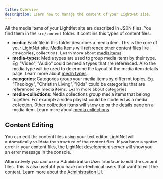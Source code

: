 ```yaml
---
title: Overview
description: Learn how to manage the content of your LightNet site.
---
```


All the media items of your LightNet site are described in JSON files. You find them in the `src/content` folder. It contains this types of content files:

- **media**: Each file in this folder describes a media item. This is the core of your LightNet site. Media Items
  will reference other content files like categories, collections. Learn more about [media items](/content/media-items).
- **media-types**: Media types are used to group media items by their type. Eg. "Video", "Audio" could be media types that are
  referenced. Also the media type will be used to determine the layout of the media item details page. Learn more about [media types](/content/media-types).
- **categories**: Categories group your media items by different topics. Eg. "Theology", "Christian Living", "Kids" could be
  categories that are referenced by media items. Learn more about [categories](/content/categories).
- **media-collections**: Media collections group media items that belong together. For example a video playlist
  could be modeled as a media collection. Other collection items will show up on the details page on a media item. Learn more about [media collections](/content/media-collections).

## Content Editing

You can edit the content files using your text editor. LightNet will automatically validate the structure of the content files.
If you have a syntax error in your content files, the LightNet development server will show you an error message in the console.

Alternatively you can use a Administration User Interface to edit the content files. This is also useful if you have non-technical users that want to edit the content. Learn more about the [Administration UI](/content/administration-ui).
